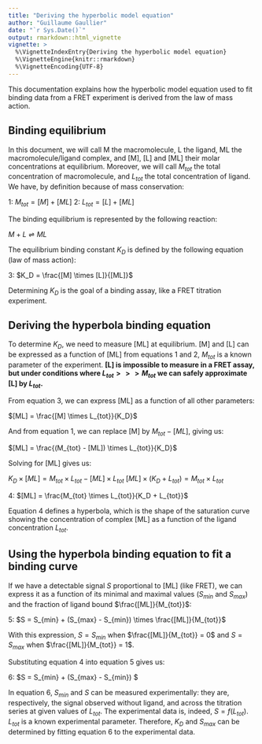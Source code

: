 ```yaml
---
title: "Deriving the hyperbolic model equation"
author: "Guillaume Gaullier"
date: "`r Sys.Date()`"
output: rmarkdown::html_vignette
vignette: >
  %\VignetteIndexEntry{Deriving the hyperbolic model equation}
  %\VignetteEngine{knitr::rmarkdown}
  %\VignetteEncoding{UTF-8}
---
```


This documentation explains how the hyperbolic model equation used to fit
binding data from a FRET experiment is derived from the law of mass action.

## Binding equilibrium

In this document, we will call M the macromolecule, L the ligand, ML the
macromolecule/ligand complex, and [M], [L] and [ML] their molar concentrations
at equilibrium. Moreover, we will call $M_{tot}$ the total concentration of
macromolecule, and $L_{tot}$ the total concentration of ligand. We have, by
definition because of mass conservation:

1: $M_{tot} = [M] + [ML]$
2: $L_{tot} = [L] + [ML]$

The binding equilibrium is represented by the following reaction:

$M + L \rightleftharpoons ML$

The equilibrium binding constant $K_D$ is defined by the following equation (law
of mass action):

3: $K_D = \frac{[M] \times [L]}{[ML]}$

Determining $K_D$ is the goal of a binding assay, like a FRET
titration experiment.

## Deriving the hyperbola binding equation

To determine $K_D$, we need to measure [ML] at equilibrium. [M] and [L] can be
expressed as a function of [ML] from equations 1 and 2, $M_{tot}$ is a known
parameter of the experiment. **[L] is impossible to measure in a FRET assay, but
under conditions where $L_{tot} >>> M_{tot}$ we can safely approximate [L] by
$L_{tot}$.**

From equation 3, we can express [ML] as a function of all other parameters:

$[ML] = \frac{[M] \times L_{tot}}{K_D}$

And from equation 1, we can replace [M] by $M_{tot} - [ML]$, giving us:

$[ML] = \frac{(M_{tot} - [ML]) \times L_{tot}}{K_D}$

Solving for [ML] gives us:

$K_D \times [ML] = M_{tot} \times L_{tot} - [ML] \times L_{tot}$
$[ML] \times (K_D + L_{tot}) = M_{tot} \times L_{tot}$

4: $[ML] = \frac{M_{tot} \times L_{tot}}{K_D + L_{tot}}$

Equation 4 defines a hyperbola, which is the shape of the saturation curve
showing the concentration of complex [ML] as a function of the ligand
concentration $L_{tot}$.

## Using the hyperbola binding equation to fit a binding curve

If we have a detectable signal $S$ proportional to [ML] (like FRET), we can
express it as a function of its minimal and maximal values ($S_{min}$ and
$S_{max}$) and the fraction of ligand bound $\frac{[ML]}{M_{tot}}$:

5: $S = S_{min} + (S_{max} - S_{min}) \times \frac{[ML]}{M_{tot}}$

With this expression, $S = S_{min}$ when $\frac{[ML]}{M_{tot}} = 0$ and
$S = S_{max}$ when $\frac{[ML]}{M_{tot}} = 1$.

Substituting equation 4 into equation 5 gives us:

6: $S = S_{min} + (S_{max} - S_{min}) \times \frac{L_{tot}}{K_D + L_{tot}} $

In equation 6, $S_{min}$ and $S$ can be measured experimentally: they are,
respectively, the signal observed without ligand, and across the titration
series at given values of $L_{tot}$. The experimental data is, indeed,
$S = f(L_{tot})$. $L_{tot}$ is a known experimental parameter. Therefore, $K_D$
and $S_{max}$ can be determined by fitting equation 6 to the experimental data.
